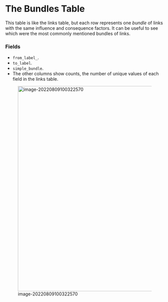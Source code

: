 # The Bundles Table{#xthe-bundles-table-old}

This table is like the links table, but each row represents one *bundle* of links with the same influence and consequence factors. It can be useful to see which were the most commonly mentioned bundles of links.

### Fields

- `from_label_`. 
- `to_label`. 
- `simple_bundle`.
- The other columns show counts, the number of unique values of each field in the links table. 



![image-20220809100322570](_assets/image-20220809100322570.png){width=650}
